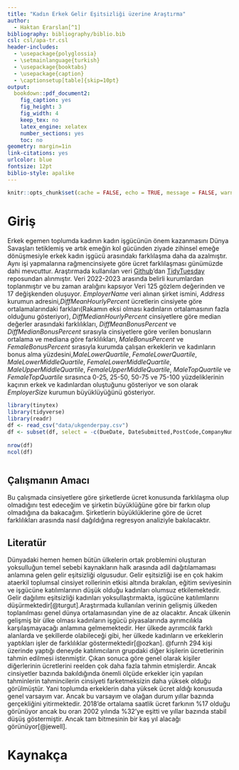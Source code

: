 ```yaml
---
title: "Kadın Erkek Gelir Eşitsizliği üzerine Araştırma"
author: 
  - Haktan Erarslan[^1]
bibliography: bibliography/biblio.bib
csl: csl/apa-tr.csl
header-includes:
  - \usepackage{polyglossia}
  - \setmainlanguage{turkish}
  - \usepackage{booktabs}
  - \usepackage{caption} 
  - \captionsetup[table]{skip=10pt}
output:
  bookdown::pdf_document2:
    fig_caption: yes
    fig_height: 3
    fig_width: 4
    keep_tex: no
    latex_engine: xelatex
    number_sections: yes
    toc: no
geometry: margin=1in
link-citations: yes
urlcolor: blue
fontsize: 12pt
biblio-style: apalike
---
```

```r
knitr::opts_chunk$set(cache = FALSE, echo = TRUE, message = FALSE, warning = FALSE)
```

<!-- ======================================================================= -->
<!-- ============================== NOTLAR ================================= -->
<!-- ======================================================================= -->
[^1]: 20080307

# Giriş

Erkek egemen toplumda kadının kadın işgücünün önem kazanmasını Dünya Savaşları tetiklemiş ve artık emeğin kol gücünden ziyade zihinsel emeğe dönüşmesiyle erkek kadın işgücü arasındakı farklılaşma daha da azalmıştır. Aynı işi yapmalarına rağmencinsiyete göre ücret farklılaşması günümüzde dahi mevcuttur. 
Araştırmada kullanılan veri [Github](https://github.com/)'dan [TidyTuesday](https://github.com/rfordatascience/tidytuesday) reposundan  alınmıştır. Veri 2022-2023 arasında belirli kurumlardan toplanmıştır ve bu zaman aralığını kapsıyor Veri 125 gözlem değerinden ve 17 değişkenden oluşuyor. *EmployerName* veri alınan şirket ismini, *Address* kurumun adresini,*DiffMeanHourlyPercent* ücretlerin cinsiyete göre ortalamalarındaki farkları(Rakamın eksi olması kadınların ortalamasının fazla olduğunu gösteriyor), *DiffMedianHourlyPercent* cinsiyetlere göre median değerler arasındaki farklılıkları, *DiffMeanBonusPercent* ve *DiffMedianBonusPercent* sırasıyla cinsiyetlere göre verilen bonusların ortalama ve mediana göre farklılıkları, *MaleBonusPercent* ve *FemaleBonusPercent* sırasıyla kurumda çalışan erkeklerin ve kadınların bonus alma yüzdesini,*MaleLowerQuartile*, *FemaleLowerQuartile*, *MaleLowerMiddleQuartile*, *FemaleLowerMiddleQuartile*, *MaleUpperMiddleQuartile*, *FemaleUpperMiddleQuartile*, *MaleTopQuartile* ve *FemaleTopQuartile* sırasınca 0-25, 25-50, 50-75 ve 75-100 yüzdeliklerinin kaçının erkek ve kadınlardan oluştuğunu gösteriyor ve son olarak *EmployerSize* kurumun büyüklüyüğünü gösteriyor.

```r
library(tinytex)
library(tidyverse)
library(readr)
df <- read_csv("data/ukgenderpay.csv")
df <- subset(df, select = -c(DueDate, DateSubmitted,PostCode,CompanyNumber,SicCodes,SubmittedAfterTheDeadline,CompanyLinkToGPGInfo,CurrentName,EmployerId, PostCode,ResponsiblePerson))
             
nrow(df)
ncol(df)



```



## Çalışmanın Amacı
Bu çalışmada cinsiyetlere göre şirketlerde ücret konusunda farklılaşma olup olmadığını test edeceğim ve şirketin büyüklüğüne göre bir farkın olup olmadığına da bakacağım. Şirketlerin büyüklüklerine göre de ücret farklılıkları arasında nasıl dağıldığına regresyon analiziyle bakılacaktır. 
\newpage

## Literatür 
Dünyadaki hemen hemen bütün ülkelerin ortak problemini oluşturan yoksulluğun temel sebebi kaynakların halk arasında adil dağıtılamaması anlamına gelen gelir eşitsizliği olgusudur. Gelir eşitsizliği ise en çok hakim ataerkil toplumsal cinsiyet rollerinin etkisi altında bırakılan, eğitim seviyesinin ve işgücüne katılımlarının düşük olduğu kadınları olumsuz etkilemektedir. Gelir dağılımı eşitsizliği kadınları yoksullaştırmakta, işgücüne katılımlarını düşürmektedir[@turgut].Araştırmada kullanılan verinin gelişmiş ülkeden toplanılması genel dünya ortalamasından yine de az olacaktır.
Ancak ülkenin gelişmiş bir ülke olması kadınların işgücü piyasalarında ayrımcılıkla
karşılaşmayacağı anlamına gelmemektedir. Her ülkede ayrımcılık farklı alanlarda ve
şekillerde olabileceği gibi, her ülkede kadınların ve erkeklerin yaptıkları işler de farklılıklar
göstermektedir[@ozkan].
@furnh 294 kişi üzerinde yaptığı deneyde katılımcıların grupdaki diğer kişilerin ücretlerinin tahmin edilmesi istenmiştir. Çıkan sonuca göre genel olarak kişiler diğerlerinin ücretlerini reelden çok daha fazla tahmin etmişlerdir. Ancak cinsiyetler bazında bakıldığında önemli ölçüde erkekler için yapılan tahminlerin tahmincilerin cinsiyeti farketmeksizin daha yüksek olduğu görülmüştür. Yani toplumda erkeklerin daha yüksek ücret aldığı konusuda genel varsayım var. Ancak bu varsayım ve olağan durum yıllar bazında gerçekliğini yitirmektedir. 2018'de ortalama saatlik ücret farkının %17 olduğu görünüyor ancak bu oran 2002 yılında %32'ye eşitti ve yıllar bazında stabil düşüş göstermiştir. Ancak tam bitmesinin bir kaş yıl alacağı görünüyor[@jewell].


\newpage
# Kaynakça {#references}
<div id="refs"></div>

